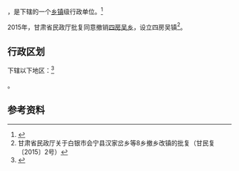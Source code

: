 {{中国乡级行政区|62/04/22/218/000}}

'''{{PAGENAMEBASE}}'''，是{{PRC admin/fullname|62/04/22/218/000|3}}下辖的一个[[乡镇|乡镇]]级行政单位。<ref>{{PRC admin/ref sgc|{{PRC admin/parent|62/04/22/218/000}}}}</ref>

2015年，甘肃省民政厅批复同意撤销[[四房吴乡|四房吴乡]]，设立四房吴镇<ref>甘肃省民政厅关于白银市会宁县汉家岔乡等8乡撤乡改镇的批复（甘民复〔2015〕2号）</ref>。

== 行政区划 ==

{{PAGENAMEBASE}}下辖以下地区：<ref>{{PRC admin/ref sgc|62/04/22/218/000}}</ref>

{{PRC admin/children|62/04/22/218/000}}。

== 参考资料 ==

{{reflist}}

{{行政区划小作品}}
{{PRC admin/navcat|62/04/22/218/000}}